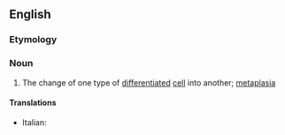 ==English==

===Etymology===
{{prefix|en|trans|differentiation}}

===Noun===
{{wikipedia}}
{{en-noun|~}}

# {{lb|en|biology}} The change of one type of [[differentiated]] [[cell]] into another; [[metaplasia]]

====Translations====
{{trans-top|change of one type of differentiated cell into another}}
* Italian: {{t|it|transdifferenziazione|f}}
{{trans-mid}}
{{trans-bottom}}